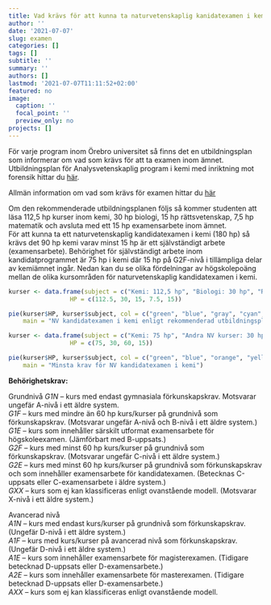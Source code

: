 ```yaml
---
title: Vad krävs för att kunna ta naturvetenskaplig kanidatexamen i kemi?
author: ''
date: '2021-07-07'
slug: examen
categories: []
tags: []
subtitle: ''
summary: ''
authors: []
lastmod: '2021-07-07T11:11:52+02:00'
featured: no
image:
  caption: ''
  focal_point: ''
  preview_only: no
projects: []
---
```



För varje program inom Örebro universitet så finns det en utbildningsplan som informerar om vad som krävs för att ta examen inom ämnet. Utbildningsplan för Analysvetenskaplig program i kemi med inriktning mot forensik hittar du [här](https://api.oru.se/oruapi/v1/utbildningsinformation/utbildning/NAK1K?typ=program&accept=html&revision=2.000&termin=20212&sprak=sv).  
  
Allmän information om vad som krävs för examen hittar du [här](https://www.oru.se/utbildning/jag-ar-student/mina-studier/examen/examenstyper-och-huvudomraden/)
  
Om den rekommenderade utbildningsplanen följs så kommer studenten att läsa 112,5 hp kurser inom kemi, 30 hp biologi, 15 hp rättsvetenskap, 7,5 hp matematik och avsluta med ett 15 hp examensarbete inom ämnet.  
För att kunna ta ett naturvetenskaplig kandidatexamen i kemi (180 hp) så krävs det 90 hp kemi varav minst 15 hp är ett självständigt arbete (examensarbete).
Behörighet för självständigt arbete inom kandidatprogrammet är 75 hp i kemi där 15 hp på G2F-nivå i tillämpliga delar av kemiämnet ingår.
Nedan kan du se olika fördelningar av högskolepoäng mellan de olika kursområden för naturvetenskaplig kandidatexamen i kemi. 
  
  
<!-- Divide into columns using Bootstrap from: https://holtzy.github.io/Pimp-my-rmd/ -->
<div class = "row">
  
<div class = "col-md-6">

```r

kurser <- data.frame(subject = c("Kemi: 112,5 hp", "Biologi: 30 hp", "Rättsvetenskap: 15 hp", "Statistik: 7,5 hp", "Examensarbete kemi: 15 hp"),
                 HP = c(112.5, 30, 15, 7.5, 15))

pie(kurser$HP, kurser$subject, col = c("green", "blue", "gray", "cyan", "yellow"),
    main = "NV kandidatexamen i kemi enligt rekommenderad utbildningsplan")

```

</div>

<div class = "col-md-6">


```r

kurser <- data.frame(subject = c("Kemi: 75 hp", "Andra NV kurser: 30 hp", "Övriga: 60 hp", "Examensarbete kemi: 15 hp"),
                 HP = c(75, 30, 60, 15))

pie(kurser$HP, kurser$subject, col = c("green", "blue", "orange", "yellow"),
    main = "Minsta krav för NV kandidatexamen i kemi")

```

</div>
</div>
  
  
__Behörighetskrav:__
  
Grundnivå
_G1N_ – kurs med endast gymnasiala förkunskapskrav. Motsvarar ungefär A-nivå i ett äldre system.  
_G1F_ – kurs med mindre än 60 hp kurs/kurser på grundnivå som förkunskapskrav. (Motsvarar ungefär A-nivå och B-nivå i ett äldre system.)  
_G1E_ – kurs som innehåller särskilt utformat examensarbete för högskoleexamen. (Jämförbart med B-uppsats.)  
_G2F_ – kurs med minst 60 hp kurs/kurser på grundnivå som förkunskapskrav. (Motsvarar ungefär C-nivå i ett äldre system.)  
_G2E_ – kurs med minst 60 hp kurs/kurser på grundnivå som förkunskapskrav och som innehåller examensarbete för kandidatexamen. (Betecknas C-uppsats eller C-examensarbete i äldre system.)  
_GXX_ – kurs som ej kan klassificeras enligt ovanstående modell. (Motsvarar X-nivå i ett äldre system.)  
  
Avancerad nivå  
_A1N_ – kurs med endast kurs/kurser på grundnivå som förkunskapskrav. (Ungefär D-nivå i ett äldre system.)  
_A1F_ – kurs med kurs/kurser på avancerad nivå som förkunskapskrav. (Ungefär D-nivå i ett äldre system.)  
_A1E_ – kurs som innehåller examensarbete för magisterexamen. (Tidigare betecknad D-uppsats eller D-examensarbete.)  
_A2E_ – kurs som innehåller examensarbete för masterexamen. (Tidigare betecknad D-uppsats eller D-examensarbete.)  
_AXX_ – kurs som ej kan klassificeras enligt ovanstående modell.  



